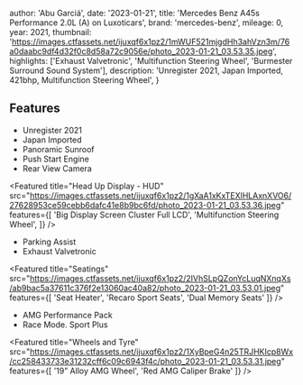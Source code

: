 
  author: 'Abu Garciá',
  date: '2023-01-21',
  title: 'Mercedes Benz A45s Performance 2.0L (A) on Luxoticars',
  brand: 'mercedes-benz',
  mileage: 0,
  year: 2021,
  thumbnail: 'https://images.ctfassets.net/ijuxqf6x1pz2/1mWUF521mjgdHh3ahVzn3m/76a0daabc9df4d32f0c8d58a72c9056e/photo_2023-01-21_03.53.35.jpeg',
  highlights: ['Exhaust Valvetronic', 'Multifunction Steering Wheel', 'Burmester Surround Sound System'],
  description:
    'Unregister 2021, Japan Imported, 421bhp, Multifunction Steering Wheel',
}


<Featured
  title="421bhp"
  src="https://images.ctfassets.net/ijuxqf6x1pz2/1gXaA1xKxTEXlHLAxnXVO6/27628953ce59cebb6dafc41e8b9bc6fd/photo_2023-01-21_03.53.36.jpeg"
  features={[]}
/>

## Features
- Unregister 2021
- Japan Imported
- Panoramic Sunroof
- Push Start Engine
- Rear View Camera 

<Featured
  title="Head Up Display - HUD"
  src="https://images.ctfassets.net/ijuxqf6x1pz2/1gXaA1xKxTEXlHLAxnXVO6/27628953ce59cebb6dafc41e8b9bc6fd/photo_2023-01-21_03.53.36.jpeg"
  features={[
    'Big Display Screen Cluster Full LCD',
    'Multifunction Steering Wheel',
  ]}
/>

- Parking Assist 
- Exhaust Valvetronic 

<Featured
  title="Seatings"
  src="https://images.ctfassets.net/ijuxqf6x1pz2/2IVhSLpQZonYcLuqNXnqXs/ab9bac5a37611c376f2e13060ac40a82/photo_2023-01-21_03.53.01.jpeg"
  features={[
    'Seat Heater',
    'Recaro Sport Seats',
    'Dual Memory Seats'
  ]}
/>

<Featured
  title="Burmester Surround Sound System"
  src="https://images.ctfassets.net/ijuxqf6x1pz2/4pBVIxIBOMOtiyDKygKwxS/344cad72c917c7a7008f178e2b013409/photo_2023-01-21_03.52.59.jpeg"
  features={[]}
/>

- AMG Performance Pack
- Race Mode. Sport Plus

<Featured
  title="Wheels and Tyre"
  src="https://images.ctfassets.net/ijuxqf6x1pz2/1XyBpeG4n25TRJHKIcp8Wx/cc258433733e31232cff6c09c6943f4c/photo_2023-01-21_03.53.31.jpeg"
  features={[
    '19” Alloy AMG Wheel',
    'Red AMG Caliper Brake'
  ]}
/>
